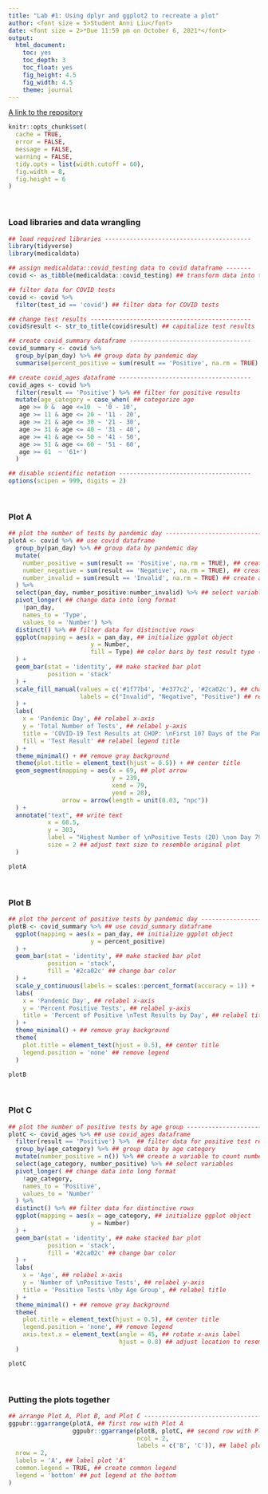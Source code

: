 ```yaml
---
title: "Lab #1: Using dplyr and ggplot2 to recreate a plot"
author: <font size = 5>Student Anni Liu</font>
date: <font size = 2>*Due 11:59 pm on October 6, 2021*</font>
output:
  html_document:
    toc: yes
    toc_depth: 3
    toc_float: yes
    fig_height: 4.5
    fig_width: 4.5
    theme: journal
---
```


[A link to the repository](https://github.com/anniliu1/DSI_Lab1.git)

```r
knitr::opts_chunk$set(
  cache = TRUE,
  error = FALSE,
  message = FALSE,
  warning = FALSE,
  tidy.opts = list(width.cutoff = 60),
  fig.width = 8,
  fig.height = 6
)

```

\

### Load libraries and data wrangling
```r
## load required libraries -----------------------------------------
library(tidyverse)
library(medicaldata)

## assign medicaldata::covid_testing data to covid dataframe -------
covid <- as_tibble(medicaldata::covid_testing) ## transform data into tibble

## filter data for COVID tests
covid <- covid %>%
  filter(test_id == 'covid') ## filter data for COVID tests

## change test results ---------------------------------------------
covid$result <- str_to_title(covid$result) ## capitalize test results

## create covid_summary dataframe ----------------------------------
covid_summary <- covid %>%
  group_by(pan_day) %>% ## group data by pandemic day
  summarise(percent_positive = sum(result == 'Positive', na.rm = TRUE) / n()) ## calculate percent of positive tests

## create covid_ages dataframe -------------------------------------
covid_ages <- covid %>%
  filter(result == 'Positive') %>% ## filter for positive results
  mutate(age_category = case_when( ## categorize age
   age >= 0 &  age <=10  ~ '0 - 10',
   age >= 11 & age <= 20 ~ '11 - 20',
   age >= 21 & age <= 30 ~ '21 - 30',
   age >= 31 & age <= 40 ~ '31 - 40',
   age >= 41 & age <= 50 ~ '41 - 50',
   age >= 51 & age <= 60 ~ '51 - 60',
   age >= 61  ~ '61+')
  )

## disable scientific notation -------------------------------------
options(scipen = 999, digits = 2)

```

\

### Plot A
```r
## plot the number of tests by pandemic day -----------------------------------------
plotA <- covid %>% ## use covid dataframe
  group_by(pan_day) %>% ## group data by pandemic day
  mutate(
    number_positive = sum(result == 'Positive', na.rm = TRUE), ## create a variable to count number of positive tests per day
    number_negative = sum(result == 'Negative', na.rm = TRUE), ## create a variable to count number of negative tests per day
    number_invalid = sum(result == 'Invalid', na.rm = TRUE) ## create a variable to count number of invalid tests per day
  ) %>% 
  select(pan_day, number_positive:number_invalid) %>% ## select variables
  pivot_longer( ## change data into long format
    !pan_day,
    names_to = 'Type', 
    values_to = 'Number') %>% 
  distinct() %>% ## filter data for distinctive rows
  ggplot(mapping = aes(x = pan_day, ## initialize ggplot object
                       y = Number, 
                       fill = Type) ## color bars by test result type (positive, negative, invalid)
  ) + 
  geom_bar(stat = 'identity', ## make stacked bar plot
           position = 'stack'
  ) +
  scale_fill_manual(values = c('#1f77b4', '#e377c2', '#2ca02c'), ## change bar color
                    labels = c("Invalid", "Negative", "Positive") ## relabel legend text
  ) +
  labs(
    x = 'Pandemic Day', ## relabel x-axis
    y = 'Total Number of Tests', ## relabel y-axis
    title = 'COVID-19 Test Results at CHOP: \nFirst 107 Days of the Pandemic', ## relabel title
    fill = 'Test Result' ## relabel legend title
  ) +
  theme_minimal() + ## remove gray background
  theme(plot.title = element_text(hjust = 0.5)) + ## center title
  geom_segment(mapping = aes(x = 69, ## plot arrow
                             y = 239,
                             xend = 79,
                             yend = 20),
               arrow = arrow(length = unit(0.03, "npc"))
  ) + 
  annotate("text", ## write text
           x = 68.5,
           y = 303,
           label = "Highest Number of \nPositive Tests (20) \non Day 79",
           size = 2 ## adjust text size to resemble original plot 
  )

plotA
```

\

### Plot B
```r
## plot the percent of positive tests by pandemic day -----------------------------------------
plotB <- covid_summary %>% ## use covid_summary dataframe
  ggplot(mapping = aes(x = pan_day, ## initialize ggplot object
                       y = percent_positive)
  ) + 
  geom_bar(stat = 'identity', ## make stacked bar plot
           position = 'stack',
           fill = '#2ca02c' ## change bar color
  ) +
  scale_y_continuous(labels = scales::percent_format(accuracy = 1)) +  ## set y-axis labels in percents
  labs(
    x = 'Pandemic Day', ## relabel x-axis
    y = 'Percent Positive Tests', ## relabel y-axis
    title = 'Percent of Positive \nTest Results by Day', ## relabel title
  ) +
  theme_minimal() + ## remove gray background
  theme(
    plot.title = element_text(hjust = 0.5), ## center title
    legend.position = 'none' ## remove legend
  ) 

plotB
```

\

### Plot C
```r
## plot the number of positive tests by age group -----------------------------------------
plotC <- covid_ages %>% ## use covid_ages dataframe
  filter(result == 'Positive') %>%  ## filter data for positive test results  
  group_by(age_category) %>% ## group data by age category
  mutate(number_positive = n()) %>% ## create a variable to count number of positive tests per age group
  select(age_category, number_positive) %>% ## select variables 
  pivot_longer( ## change data into long format
    !age_category, 
    names_to = 'Positive', 
    values_to = 'Number'
  ) %>%
  distinct() %>% ## filter data for distinctive rows
  ggplot(mapping = aes(x = age_category, ## initialize ggplot object
                       y = Number)
  ) + 
  geom_bar(stat = 'identity', ## make stacked bar plot
           position = 'stack',
           fill = '#2ca02c' ## change bar color
  ) +
  labs(
    x = 'Age', ## relabel x-axis
    y = 'Number of \nPositive Tests', ## relabel y-axis
    title = 'Positive Tests \nby Age Group', ## relabel title
  ) +
  theme_minimal() + ## remove gray background
  theme(
    plot.title = element_text(hjust = 0.5), ## center title
    legend.position = 'none', ## remove legend
    axis.text.x = element_text(angle = 45, ## rotate x-axis label
                               hjust = 0.8) ## adjust location to resemble original plot
  ) 

plotC
```

\

### Putting the plots together
```r
## arrange Plot A, Plot B, and Plot C -----------------------------------------
ggpubr::ggarrange(plotA, ## first row with Plot A
                  ggpubr::ggarrange(plotB, plotC, ## second row with Plot B and Plot C
                                    ncol = 2, 
                                    labels = c('B', 'C')), ## label plots 'B' and 'C'
  nrow = 2, 
  labels = 'A', ## label plot 'A'
  common.legend = TRUE, ## create common legend
  legend = 'bottom' ## put legend at the bottom
)
```
